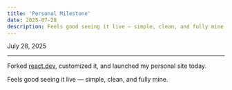 ```yaml
---
title: 'Personal Milestone'
date: 2025-07-28
description: Feels good seeing it live — simple, clean, and fully mine.
---
```


July 28, 2025

---

Forked [react.dev](https://react.dev), customized it, and launched my personal site today.

Feels good seeing it live — simple, clean, and fully mine.
